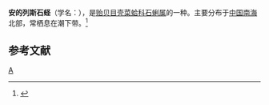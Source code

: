 {{Speciesbox 
| taxon = Lithophaga antillarum
| authority = d'Orbigny, 1842
}}
'''安的列斯石蛏'''（学名：''{{lang|la|Lithophaga antillarum}}''），是[[贻贝目|贻贝目]][[壳菜蛤科|壳菜蛤科]][[石蜊属|石蜊属]]的一种。主要分布于[[中国|中国]][[南海|南海]]北部，常栖息在潮下带。<ref>{{cite web|url=http://shell.sinica.edu.tw/chinese/shellbase_detail.php?science_no=3645|title=国际贝库：安的列斯石蛏|publisher=台湾贝类资料库|accessdate=2009-08-11|archive-date=2016-03-04|archive-url=https://web.archive.org/web/20160304105624/http://shell.sinica.edu.tw/chinese/shellbase_detail.php?science_no=3645|dead-url=no}}</ref>

== 参考文献 ==
{{reflist}}
{{Taxonbar|from=Q3013860}}

[[Category:石蜊属|A]]